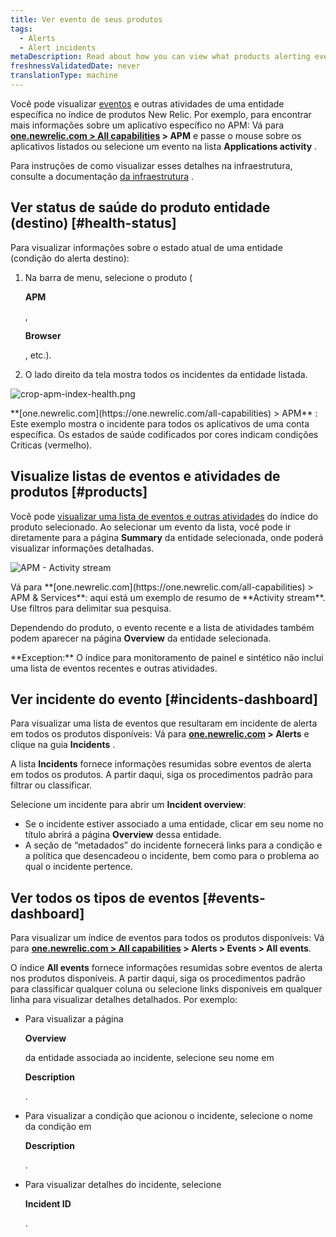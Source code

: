 ```yaml
---
title: Ver evento de seus produtos
tags:
  - Alerts
  - Alert incidents
metaDescription: Read about how you can view what products alerting events originated from.
freshnessValidatedDate: never
translationType: machine
---
```




Você pode visualizar [eventos](/docs/alerts/new-relic-alerts/getting-started/new-relic-alerts-concepts-workflow#terminology) e outras atividades de uma entidade específica no índice de produtos New Relic. Por exemplo, para encontrar mais informações sobre um aplicativo específico no APM: Vá para <DoNotTranslate>**[one.newrelic.com > All capabilities](https://one.newrelic.com/all-capabilities) > APM**</DoNotTranslate> e passe o mouse sobre os aplicativos listados ou selecione um evento na lista <DoNotTranslate>**Applications activity**</DoNotTranslate> .

Para instruções de como visualizar esses detalhes na infraestrutura, consulte a documentação [da infraestrutura](/docs/infrastructure/new-relic-infrastructure/infrastructure-alert-conditions/infrastructure-alerts-add-edit-or-view-host-alert-information#view-alerts) .

## Ver status de saúde do produto entidade (destino) [#health-status]

Para visualizar informações sobre o estado atual de uma entidade (condição do alerta destino):

1. Na barra de menu, selecione o produto (

   <DoNotTranslate>**APM**</DoNotTranslate>

   ,

   <DoNotTranslate>**Browser**</DoNotTranslate>

   , etc.).

2. O lado direito da tela mostra todos os incidentes da entidade listada.

<img
  title="crop-apm-index-health.png"
  alt="crop-apm-index-health.png"
  src={accountsCropApmIndexHealth}
/>

<figcaption>
  <DoNotTranslate>**[one.newrelic.com](https://one.newrelic.com/all-capabilities) > APM**</DoNotTranslate> : Este exemplo mostra o incidente para todos os aplicativos <InlinePopover type="apm"/>de uma conta específica. Os estados de saúde codificados por cores indicam condições Críticas (vermelho).
</figcaption>

## Visualize listas de eventos e atividades de produtos [#products]

Você pode [visualizar uma lista de eventos e outras atividades](/docs/apm/applications-menu/monitoring/viewing-your-applications-list) do índice do produto selecionado. Ao selecionar um evento da lista, você pode ir diretamente para a página <DoNotTranslate>**Summary**</DoNotTranslate> da entidade selecionada, onde poderá visualizar informações detalhadas.

<img
  title="APM - Activity stream"
  alt="APM - Activity stream"
  src={accountsApmIndexActivity}
/>

<figcaption>
  Vá para <DoNotTranslate>**[one.newrelic.com](https://one.newrelic.com/all-capabilities) > APM & Services**</DoNotTranslate>: aqui está um exemplo de resumo de <DoNotTranslate>**Activity stream**</DoNotTranslate>. Use filtros para delimitar sua pesquisa.
</figcaption>

Dependendo do produto, o evento recente e a lista de atividades também podem aparecer na página <DoNotTranslate>**Overview**</DoNotTranslate> da entidade selecionada.

<Callout variant="tip">
  <DoNotTranslate>**Exception:**</DoNotTranslate> O índice para monitoramento de painel e sintético não inclui uma lista de eventos recentes e outras atividades.
</Callout>

## Ver incidente do evento [#incidents-dashboard]

Para visualizar uma lista de eventos que resultaram em incidente de alerta em todos os produtos disponíveis: Vá para <DoNotTranslate>**[one.newrelic.com](https://one.newrelic.com/all-capabilities) > Alerts**</DoNotTranslate> e clique na guia <DoNotTranslate>**Incidents**</DoNotTranslate> .

A lista <DoNotTranslate>**Incidents**</DoNotTranslate> fornece informações resumidas sobre eventos de alerta em todos os produtos. A partir daqui, siga os procedimentos padrão para filtrar ou classificar.

Selecione um incidente para abrir um <DoNotTranslate>**Incident overview**</DoNotTranslate>:

* Se o incidente estiver associado a uma entidade, clicar em seu nome no título abrirá a página <DoNotTranslate>**Overview**</DoNotTranslate> dessa entidade.
* A seção de “metadados” do incidente fornecerá links para a condição e a política que desencadeou o incidente, bem como para o problema ao qual o incidente pertence.

## Ver todos os tipos de eventos [#events-dashboard]

Para visualizar um índice de eventos para todos os produtos disponíveis: Vá para <DoNotTranslate>**[one.newrelic.com > All capabilities](https://one.newrelic.com/all-capabilities) > Alerts > Events > All events**</DoNotTranslate>.

O índice <DoNotTranslate>**All events**</DoNotTranslate> fornece informações resumidas sobre eventos de alerta nos produtos disponíveis. A partir daqui, siga os procedimentos padrão para classificar qualquer coluna ou selecione links disponíveis em qualquer linha para visualizar detalhes detalhados. Por exemplo:

* Para visualizar a página

  <DoNotTranslate>**Overview**</DoNotTranslate>

  da entidade associada ao incidente, selecione seu nome em

  <DoNotTranslate>**Description**</DoNotTranslate>

  .

* Para visualizar a condição que acionou o incidente, selecione o nome da condição em

  <DoNotTranslate>**Description**</DoNotTranslate>

  .

* Para visualizar detalhes do incidente, selecione

  <DoNotTranslate>**Incident ID**</DoNotTranslate>

  .